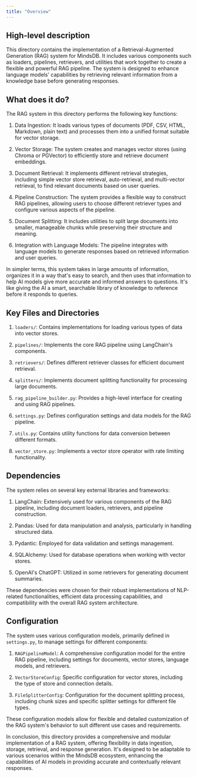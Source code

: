 ```yaml
---
title: "Overview"
---
```


## High-level description

This directory contains the implementation of a Retrieval-Augmented Generation (RAG) system for MindsDB. It includes various components such as loaders, pipelines, retrievers, and utilities that work together to create a flexible and powerful RAG pipeline. The system is designed to enhance language models' capabilities by retrieving relevant information from a knowledge base before generating responses.

## What does it do?

The RAG system in this directory performs the following key functions:

1. Data Ingestion: It loads various types of documents (PDF, CSV, HTML, Markdown, plain text) and processes them into a unified format suitable for vector storage.

2. Vector Storage: The system creates and manages vector stores (using Chroma or PGVector) to efficiently store and retrieve document embeddings.

3. Document Retrieval: It implements different retrieval strategies, including simple vector store retrieval, auto-retrieval, and multi-vector retrieval, to find relevant documents based on user queries.

4. Pipeline Construction: The system provides a flexible way to construct RAG pipelines, allowing users to choose different retriever types and configure various aspects of the pipeline.

5. Document Splitting: It includes utilities to split large documents into smaller, manageable chunks while preserving their structure and meaning.

6. Integration with Language Models: The pipeline integrates with language models to generate responses based on retrieved information and user queries.

In simpler terms, this system takes in large amounts of information, organizes it in a way that's easy to search, and then uses that information to help AI models give more accurate and informed answers to questions. It's like giving the AI a smart, searchable library of knowledge to reference before it responds to queries.

## Key Files and Directories

1. `loaders/`: Contains implementations for loading various types of data into vector stores.

2. `pipelines/`: Implements the core RAG pipeline using LangChain's components.

3. `retrievers/`: Defines different retriever classes for efficient document retrieval.

4. `splitters/`: Implements document splitting functionality for processing large documents.

5. `rag_pipeline_builder.py`: Provides a high-level interface for creating and using RAG pipelines.

6. `settings.py`: Defines configuration settings and data models for the RAG pipeline.

7. `utils.py`: Contains utility functions for data conversion between different formats.

8. `vector_store.py`: Implements a vector store operator with rate limiting functionality.

## Dependencies

The system relies on several key external libraries and frameworks:

1. LangChain: Extensively used for various components of the RAG pipeline, including document loaders, retrievers, and pipeline construction.

2. Pandas: Used for data manipulation and analysis, particularly in handling structured data.

3. Pydantic: Employed for data validation and settings management.

4. SQLAlchemy: Used for database operations when working with vector stores.

5. OpenAI's ChatGPT: Utilized in some retrievers for generating document summaries.

These dependencies were chosen for their robust implementations of NLP-related functionalities, efficient data processing capabilities, and compatibility with the overall RAG system architecture.

## Configuration

The system uses various configuration models, primarily defined in `settings.py`, to manage settings for different components:

1. `RAGPipelineModel`: A comprehensive configuration model for the entire RAG pipeline, including settings for documents, vector stores, language models, and retrievers.

2. `VectorStoreConfig`: Specific configuration for vector stores, including the type of store and connection details.

3. `FileSplitterConfig`: Configuration for the document splitting process, including chunk sizes and specific splitter settings for different file types.

These configuration models allow for flexible and detailed customization of the RAG system's behavior to suit different use cases and requirements.

In conclusion, this directory provides a comprehensive and modular implementation of a RAG system, offering flexibility in data ingestion, storage, retrieval, and response generation. It's designed to be adaptable to various scenarios within the MindsDB ecosystem, enhancing the capabilities of AI models in providing accurate and contextually relevant responses.